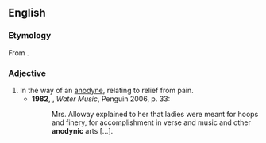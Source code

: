 ==English==

===Etymology===
From {{suffix|en|anodyne|ic}}.

===Adjective===
{{en-adj}}

# In the way of an [[anodyne]], relating to relief from pain.
#* '''1982''', {{w|TC Boyle}}, ''Water Music'', Penguin 2006, p. 33:
#*: Mrs. Alloway explained to her that ladies were meant for hoops and finery, for accomplishment in verse and music and other '''anodynic''' arts […].